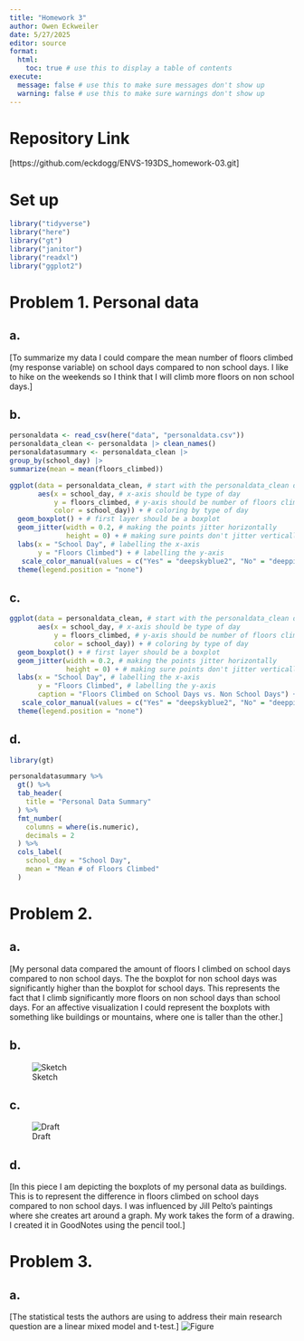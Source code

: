 ```yaml
---
title: "Homework 3"
author: Owen Eckweiler
date: 5/27/2025
editor: source
format:
  html:
    toc: true # use this to display a table of contents
execute:
  message: false # use this to make sure messages don't show up
  warning: false # use this to make sure warnings don't show up
---
```


# Repository Link

[https://github.com/eckdogg/ENVS-193DS_homework-03.git]


# Set up

```r
library("tidyverse")
library("here")
library("gt")
library("janitor")
library("readxl")
library("ggplot2")
```


# Problem 1. Personal data

## a.

[To summarize my data I could compare the mean number of floors climbed (my response variable) on school days compared to non school days. I like to hike on the weekends so I think that I will climb more floors on non school days.]

## b.

```r
personaldata <- read_csv(here("data", "personaldata.csv")) 
personaldata_clean <- personaldata |> clean_names()
personaldatasummary <- personaldata_clean |> 
group_by(school_day) |> 
summarize(mean = mean(floors_climbed))

ggplot(data = personaldata_clean, # start with the personaldata_clean data frame
       aes(x = school_day, # x-axis should be type of day
           y = floors_climbed, # y-axis should be number of floors climbed 
           color = school_day)) + # coloring by type of day
  geom_boxplot() + # first layer should be a boxplot
  geom_jitter(width = 0.2, # making the points jitter horizontally
              height = 0) + # making sure points don't jitter vertically
  labs(x = "School Day", # labelling the x-axis
       y = "Floors Climbed") + # labelling the y-axis
   scale_color_manual(values = c("Yes" = "deepskyblue2", "No" = "deeppink2"))  + # removes the legend
  theme(legend.position = "none")
```

## c.

```r
ggplot(data = personaldata_clean, # start with the personaldata_clean data frame
       aes(x = school_day, # x-axis should be type of day
           y = floors_climbed, # y-axis should be number of floors climbed 
           color = school_day)) + # coloring by type of day
  geom_boxplot() + # first layer should be a boxplot
  geom_jitter(width = 0.2, # making the points jitter horizontally
              height = 0) + # making sure points don't jitter vertically
  labs(x = "School Day", # labelling the x-axis
       y = "Floors Climbed", # labelling the y-axis
       caption = "Floors Climbed on School Days vs. Non School Days") + 
   scale_color_manual(values = c("Yes" = "deepskyblue2", "No" = "deeppink2"))  + # removes the legend
  theme(legend.position = "none")
```

## d.

```r
library(gt)

personaldatasummary %>%
  gt() %>%
  tab_header(
    title = "Personal Data Summary"
  ) %>%
  fmt_number(
    columns = where(is.numeric),
    decimals = 2
  ) %>%
  cols_label(
    school_day = "School Day",
    mean = "Mean # of Floors Climbed"
  )
```


# Problem 2.

## a.

[My personal data compared the amount of floors I climbed on school days compared to non school days. The the boxplot for non school days was significantly higher than the boxplot for school days. This represents the fact that I climb significantly more floors on non school days than school days. For an affective visualization I could represent the boxplots with something like buildings or mountains, where one is taller than the other.]

## b.

![Sketch](homework3sketch.JPEG)

## c.

![Draft](homework3draft.JPEG)

## d.

[In this piece I am depicting the boxplots of my personal data as buildings. This is to represent the difference in floors climbed on school days compared to non school days. I was influenced by Jill Pelto's paintings where she creates art around a graph. My work takes the form of a drawing. I created it in GoodNotes using the pencil tool.]


# Problem 3.

## a.

[The statistical tests the authors are using to address their main research question are a linear mixed model and t-test.]
![Figure](homework3figure.JPEG)
